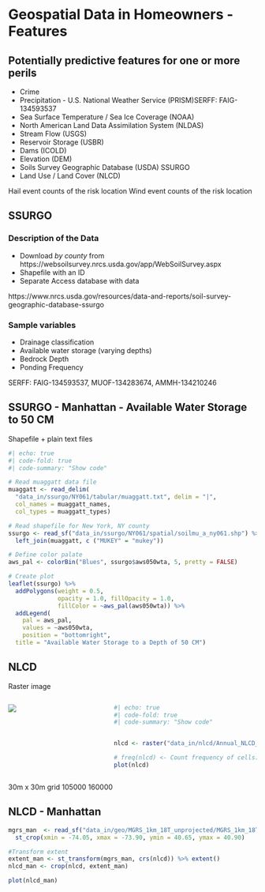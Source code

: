 # Geospatial Data in Homeowners - Features {background-color="#A1D6F4"}

## Potentially predictive features for one or more perils {background-color="#A1D6F4"}

- Crime
- Precipitation - U.S. National Weather Service (PRISM)SERFF: FAIG-134593537
- Sea Surface Temperature / Sea Ice Coverage (NOAA)
- North American Land Data Assimilation System (NLDAS)
- Stream Flow (USGS)
- Reservoir Storage (USBR)
- Dams (ICOLD)
- Elevation (DEM)
- Soils Survey Geographic Database (USDA) SSURGO
- Land Use / Land Cover (NLCD)

::: {.notes}

Hail event counts of the risk location
Wind event counts of the risk location 

:::

## SSURGO {background-color="#A1D6F4"}

### Description of the Data

- Download *by county* from https://websoilsurvey.nrcs.usda.gov/app/WebSoilSurvey.aspx
- Shapefile with an ID
- Separate Access database with data

https://www.nrcs.usda.gov/resources/data-and-reports/soil-survey-geographic-database-ssurgo

### Sample variables 
- Drainage classification 
- Available water storage (varying depths)
- Bedrock Depth
- Ponding Frequency

::: {.notes }

SERFF: FAIG-134593537, MUOF-134283674, AMMH-134210246

:::

## SSURGO - Manhattan - Available Water Storage to 50 CM {background-color="#A1D6F4"}

Shapefile + plain text files

```r
#| echo: true
#| code-fold: true
#| code-summary: "Show code"

# Read muaggatt data file
muaggatt <- read_delim(
  "data_in/ssurgo/NY061/tabular/muaggatt.txt", delim = "|",
  col_names = muaggatt_names,
  col_types = muaggatt_types)

# Read shapefile for New York, NY county
ssurgo <- read_sf("data_in/ssurgo/NY061/spatial/soilmu_a_ny061.shp") %>%
  left_join(muaggatt, c ("MUKEY" = "mukey"))

# Define color palate
aws_pal <- colorBin("Blues", ssurgo$aws050wta, 5, pretty = FALSE)

# Create plot
leaflet(ssurgo) %>%
  addPolygons(weight = 0.5,
              opacity = 1.0, fillOpacity = 1.0,
              fillColor = ~aws_pal(aws050wta)) %>%
  addLegend(
    pal = aws_pal,
    values = ~aws050wta,
    position = "bottomright",
  title = "Available Water Storage to a Depth of 50 CM")

```



## NLCD {background-color="#A1D6F4"}

Raster image

::: columns
::: {.column width="40%"}
![](images/nlcd_legend.jpg)
:::

::: {.column width="60%"}
```r
#| echo: true
#| code-fold: true
#| code-summary: "Show code"


nlcd <- raster("data_in/nlcd/Annual_NLCD_LndCov_2023_CU_C1V0.tif")

# freq(nlcd) <- Count frequency of cells. Takes a long time to render
plot(nlcd)

```
:::
:::

::: {.notes }
30m x 30m grid
105000 160000

:::

## NLCD - Manhattan {background-color="#A1D6F4"}

```r

mgrs_man  <- read_sf("data_in/geo/MGRS_1km_18T_unprojected/MGRS_1km_18T_unprojected.shp") %>%
  st_crop(xmin = -74.05, xmax = -73.90, ymin = 40.65, ymax = 40.90)

#Transform extent
extent_man <- st_transform(mgrs_man, crs(nlcd)) %>% extent()
nlcd_man <- crop(nlcd, extent_man)

plot(nlcd_man)
```

